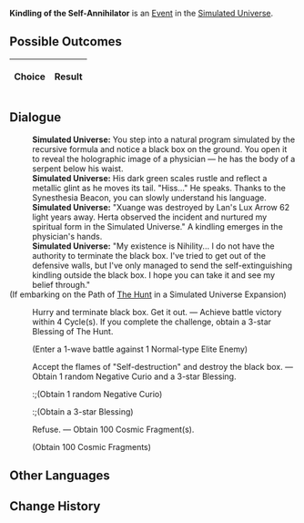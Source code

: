 {{Simulated Universe Event Infobox
|title        = Kindling of the Self-Annihilator
|image        = Random Event Normal.png
|type         =
|appearsIn    = [[Simulated Universe]]
|appearsIn2   = [[Simulated Universe: Swarm Disaster]]
|appearsIn3   = 
|requirements =
|prev         = 
|next         = 
|indexRewards =
|characters   =
}}
'''Kindling of the Self-Annihilator''' is an [[Simulated Universe/Events|Event]] in the [[Simulated Universe]].

==Possible Outcomes==
{| class="article-table"
!Choice
!Result

|}

<!--
==Gameplay Notes==

-->
==Dialogue==
{{Dialogue Start}}
:'''Simulated Universe:''' You step into a natural program simulated by the recursive formula and notice a black box on the ground. You open it to reveal the holographic image of a physician &mdash; he has the body of a serpent below his waist.
:'''Simulated Universe:''' His dark green scales rustle and reflect a metallic glint as he moves its tail. "Hiss..." He speaks. Thanks to the Synesthesia Beacon, you can slowly understand his language.
:'''Simulated Universe:''' "Xuange was destroyed by Lan's Lux Arrow 62 light years away. Herta observed the incident and nurtured my spiritual form in the Simulated Universe." A kindling emerges in the physician's hands.
:'''Simulated Universe:''' "My existence is Nihility... I do not have the authority to terminate the black box. I've tried to get out of the defensive walls, but I've only managed to send the self-extinguishing kindling outside the black box. I hope you can take it and see my belief through."
;(If embarking on the Path of [[Simulated Universe/Paths#The Hunt|The Hunt]] in a Simulated Universe Expansion)
:{{Icon/Dark|Path The Hunt Small.png|20}} Hurry and terminate black box. Get it out. &mdash; Achieve battle victory within 4 Cycle(s). If you complete the challenge, obtain a 3-star Blessing of The Hunt.
:;(Enter a 1-wave battle against 1 Normal-type Elite Enemy)
:{{DIcon|Star}} Accept the flames of "Self-destruction" and destroy the black box. &mdash; Obtain 1 random Negative Curio and a 3-star Blessing.
::;(Obtain 1 random Negative Curio)
::;(Obtain a 3-star Blessing)
:{{DIcon|Star}} Refuse. &mdash; Obtain 100 Cosmic Fragment(s).
:;(Obtain 100 Cosmic Fragments)
{{Dialogue End}}

==Other Languages==
{{Other Languages
|zhs   = 自灭者的火种
|zht   = 自滅者的火種
|ja    = 自滅者の火種
|ko    = 자멸자의 불씨
|es    = Yesca del Autodestructor
|fr    = Brasier de l'Auto-annihilateur
|ru    = Пламя Самоуничтожителя
|th    = เชื้อไฟของผู้ทำลายตน
|vi    = Mồi Lửa Kẻ Tự Hủy Diệt
|de    = Zündholz des Selbstvernichters
|id    = Api Self-Annihilator
|pt    = Acendedor do Autoaniquilador
}}

==Change History==
{{Change History|1.0}}
